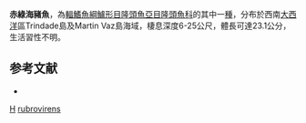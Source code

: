 {{Speciesbox 
| taxon = Halichoeres rubrovirens
| status = NE
| status_system = IUCN3.1
| authority = [[Rocha|Rocha]], [[Pinheiro|Pinheiro]] & [[Gasparini|Gasparini]], 2010
| synonyms = 
}}

'''赤綠海豬魚'''，為[[輻鰭魚綱|輻鰭魚綱]][[鱸形目|鱸形目]][[隆頭魚亞目|隆頭魚亞目]][[隆頭魚科|隆頭魚科]]的其中一[[種|種]]，分布於西南[[大西洋|大西洋]]區Trindade島及Martin Vaz島海域，棲息深度6-25公尺，體長可達23.1公分，生活習性不明。

==参考文献==
*{{FishBase_species|genus=Halichoeres|species=rubrovirens|year=2013|month=7}}

{{taxonbar}}
[[Category:2010年描述的鱼类|H]]
[[Category:海豬魚屬|rubrovirens]]